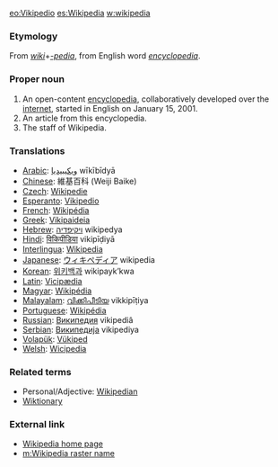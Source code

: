 [[eo:Vikipedio]] [[es:Wikipedia]] [[w:wikipedia]]
=== Etymology ===
From ''[[wiki]]''+''[[-pedia]]'', from English word ''[[encyclopedia]]''.

===Proper noun===
# An open-content [[encyclopedia]], collaboratively developed over the [[internet]], started in English on January 15, 2001.
# An article from this encyclopedia.
# The staff of Wikipedia.

=== Translations ===
*[[Arabic]]: [[ويكيبيديا]] wīkībīdyā
*[[Chinese]]: 維基百科 (Weiji Baike)
*[[Czech]]: [[Wikipedie]]
*[[Esperanto]]: [[Vikipedio]]
*[[French]]: [[Wikipédia]]
*[[Greek]]: [[Vikipaideia]]
*[[Hebrew]]: [[ויקיפדיה]] wikipedya
*[[Hindi]]: [[विकिपीडिया]] vikipīḍiyā
*[[Interlingua]]: [[Wikipedia]]
*[[Japanese]]: [[ウィキペディア]] wikipedia
*[[Korean]]: [[위키백과]] wikipayk’kwa
*[[Latin]]: [[Vicipædia]]
*[[Magyar]]: [[Wikipédia]]
*[[Malayalam]]: [[വിക്കിപീടിയ]] vikkipīṭiya
*[[Portuguese]]: [[Wikipédia]]
*[[Russian]]: [[Википедия]] vikipediâ
*[[Serbian]]: [[Википедија]] vikipediya
*[[Volapük]]: [[Vükiped]]
*[[Welsh]]: [[Wicipedia]]

=== Related terms ===

*Personal/Adjective: [[Wikipedian]]
*[[Wiktionary]]

=== External link ===
* [[w:|Wikipedia home page]]
* [[m:Wikipedia raster name]]